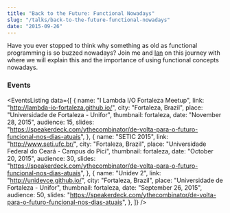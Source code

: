 ```yaml
---
title: "Back to the Future: Functional Nowadays"
slug: "/talks/back-to-the-future-functional-nowadays"
date: "2015-09-26"
---
```




Have you ever stopped to think why something as old as functional programming is so buzzed nowadays? Join me and [Ian](http://akaian.com/) on this journey with where we will explain this and the importance of using functional concepts nowadays.

### Events

<EventsListing
  data={[
    {
      name: "I Lambda I/O Fortaleza Meetup",
      link: "http://lambda-io-fortaleza.github.io/",
      city: "Fortaleza, Brazil",
      place: "Universidade de Fortaleza - Unifor",
      thumbnail: fortaleza,
      date: "November 28, 2015",
      audience: 15,
      slides:
        "https://speakerdeck.com/ythecombinator/de-volta-para-o-futuro-funcional-nos-dias-atuais",
    },
    {
      name: "SETIC 2015",
      link: "http://www.seti.ufc.br/",
      city: "Fortaleza, Brazil",
      place: "Universidade Federal do Ceará - Campus do Pici",
      thumbnail: fortaleza,
      date: "October 20, 2015",
      audience: 30,
      slides:
        "https://speakerdeck.com/ythecombinator/de-volta-para-o-futuro-funcional-nos-dias-atuais",
    },
    {
      name: "Unidev 2",
      link: "http://unidevce.github.io/",
      city: "Fortaleza, Brazil",
      place: "Universidade de Fortaleza - Unifor",
      thumbnail: fortaleza,
      date: "September 26, 2015",
      audience: 50,
      slides:
        "https://speakerdeck.com/ythecombinator/de-volta-para-o-futuro-funcional-nos-dias-atuais",
    },
  ]}
/>
